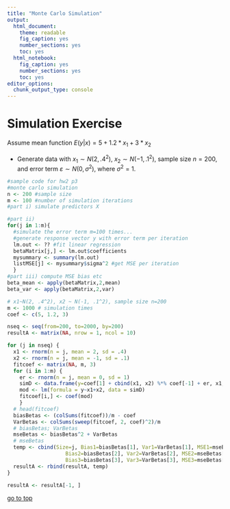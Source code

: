 ```yaml
---
title: "Monte Carlo Simulation"
output: 
  html_document: 
    theme: readable
    fig_caption: yes
    number_sections: yes
    toc: yes
  html_notebook: 
    fig_caption: yes
    number_sections: yes
    toc: yes
editor_options: 
  chunk_output_type: console
---
```


# Simulation Exercise

Assume mean function $E(y|x)= 5 + 1.2*x_1 +3*x_2$

- Generate data with $x_1 \sim N(2,.4^2)$, $x_2 \sim N(-1, .1^2)$, sample size $n=200$, and error term $\varepsilon\sim N(0,\sigma^2)$, where $\sigma^2=1$.

```r
#sample code for hw2 p3
#monte carlo simulation
n <- 200 #sample size
m <- 100 #number of simulation iterations
#part i) simulate predictors X

#part ii)
for(j in 1:m){
  #simulate the error term m=100 times...
  #generate response vector y with error term per iteration
  lm.out <- ?? #fit linear regression
  betaMatrix[j,] <- lm.out$coefficients
  mysummary <- summary(lm.out)
  listMSE[j] <- mysummary$sigma^2 #get MSE per iteration
  }
#part iii) compute MSE bias etc
beta_mean <- apply(betaMatrix,2,mean)
beta_var <- apply(betaMatrix,2,var)
```

```r
# x1~N(2, .4^2), x2 ~ N(-1, .1^2), sample size n=200
m <- 1000 # simulation times
coef <- c(5, 1.2, 3)

nseq <- seq(from=200, to=2000, by=200)
resultA <- matrix(NA, nrow = 1, ncol = 10)

for (j in nseq) {
  x1 <- rnorm(n = j, mean = 2, sd = .4)
  x2 <- rnorm(n = j, mean = -1, sd = .1)
  fitcoef <- matrix(NA, m, 3)
  for (i in 1:m) {
    er <- rnorm(n = j, mean = 0, sd = 1)
    simD <- data.frame(y=coef[1] + cbind(x1, x2) %*% coef[-1] + er, x1, x2)
    mod <- lm(formula = y~x1+x2, data = simD)
    fitcoef[i,] <- coef(mod)
    }
  # head(fitcoef)
  biasBetas <- (colSums(fitcoef))/m - coef
  VarBetas <- colSums(sweep(fitcoef, 2, coef)^2)/m
  # biasBetas; VarBetas
  mseBetas <- biasBetas^2 + VarBetas
  # mseBetas
  temp <- cbind(Size=j, Bias1=biasBetas[1], Var1=VarBetas[1], MSE1=mseBetas[1],
                   Bias2=biasBetas[2], Var2=VarBetas[2], MSE2=mseBetas[2],
                   Bias3=biasBetas[3], Var3=VarBetas[3], MSE3=mseBetas[3])
  resultA <- rbind(resultA, temp)
}

resultA <- resultA[-1, ]
```


[go to top](#header)
